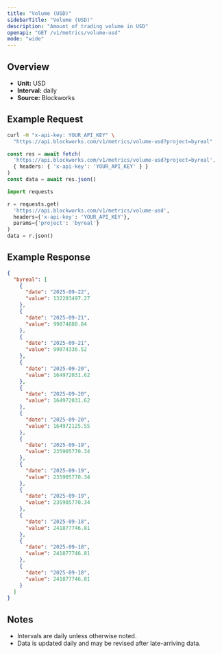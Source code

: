 ```yaml
---
title: "Volume (USD)"
sidebarTitle: "Volume (USD)"
description: "Amount of trading volume in USD"
openapi: "GET /v1/metrics/volume-usd"
mode: "wide"
---
```


## Overview

- **Unit:** USD
- **Interval:** daily
- **Source:** Blockworks

## Example Request

<CodeGroup>

```bash cURL
curl -H "x-api-key: YOUR_API_KEY" \
  "https://api.blockworks.com/v1/metrics/volume-usd?project=byreal"
```

```typescript TypeScript
const res = await fetch(
  'https://api.blockworks.com/v1/metrics/volume-usd?project=byreal',
  { headers: { 'x-api-key': 'YOUR_API_KEY' } }
)
const data = await res.json()
```

```python Python
import requests

r = requests.get(
  'https://api.blockworks.com/v1/metrics/volume-usd',
  headers={'x-api-key': 'YOUR_API_KEY'},
  params={'project': 'byreal'}
)
data = r.json()
```

</CodeGroup>

## Example Response

```json
{
  "byreal": [
    {
      "date": "2025-09-22",
      "value": 132203497.27
    },
    {
      "date": "2025-09-21",
      "value": 99074888.84
    },
    {
      "date": "2025-09-21",
      "value": 99074336.52
    },
    {
      "date": "2025-09-20",
      "value": 164972031.62
    },
    {
      "date": "2025-09-20",
      "value": 164972031.62
    },
    {
      "date": "2025-09-20",
      "value": 164972125.55
    },
    {
      "date": "2025-09-19",
      "value": 235905770.34
    },
    {
      "date": "2025-09-19",
      "value": 235905770.34
    },
    {
      "date": "2025-09-19",
      "value": 235905770.34
    },
    {
      "date": "2025-09-18",
      "value": 241877746.81
    },
    {
      "date": "2025-09-18",
      "value": 241877746.81
    },
    {
      "date": "2025-09-18",
      "value": 241877746.81
    }
  ]
}
```

## Notes
- Intervals are daily unless otherwise noted.
- Data is updated daily and may be revised after late-arriving data.